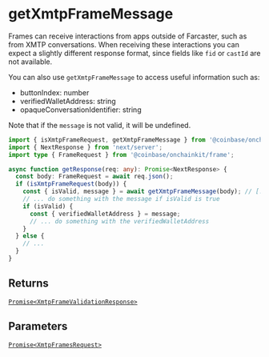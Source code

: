 # getXmtpFrameMessage

Frames can receive interactions from apps outside of Farcaster, such as from XMTP conversations.
When receiving these interactions you can expect a slightly different response format,
since fields like `fid` or `castId` are not available.

You can also use `getXmtpFrameMessage` to access useful information such as:

- buttonIndex: number
- verifiedWalletAddress: string
- opaqueConversationIdentifier: string

Note that if the `message` is not valid, it will be undefined.

```ts
import { isXmtpFrameRequest, getXmtpFrameMessage } from '@coinbase/onchainkit/xmtp'; // [!code focus]
import { NextResponse } from 'next/server';
import type { FrameRequest } from '@coinbase/onchainkit/frame';

async function getResponse(req: any): Promise<NextResponse> {
  const body: FrameRequest = await req.json();
  if (isXmtpFrameRequest(body)) {
    const { isValid, message } = await getXmtpFrameMessage(body); // [!code focus]
    // ... do something with the message if isValid is true
    if (isValid) {
      const { verifiedWalletAddress } = message;
      // ... do something with the verifiedWalletAddress
    }
  } else {
    // ...
  }
}
```

## Returns

[`Promise<XmtpFrameValidationResponse>`](/xmtp/types#xmtpframevalidationresponse)

## Parameters

[`Promise<XmtpFramesRequest>`](/xmtp/types#xmtpframesrequest)
